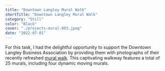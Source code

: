 ```yaml
---
title: "Downtown Langley Mural Walk"
shortTitle: "Downtown Langley Mural Walk"
category: "Still"
color: "Black"
cover: "./projects-mural-003.jpeg"
date: "2022-07-01"
---
```


For this task, I had the delightful opportunity to support the Downtown Langley Business Association by providing them with photographs of their recently refreshed [mural walk](https://www.downtownlangley.com/events-calendar/mural-walk/ "mural walk"). This captivating walkway features a total of 25 murals, including four dynamic moving murals.